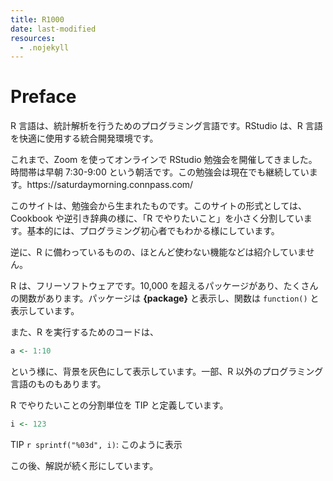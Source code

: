 ```yaml
---
title: R1000
date: last-modified
resources:
  - .nojekyll
---
```


# Preface {.unnumbered}

R 言語は、統計解析を行うためのプログラミング言語です。RStudio は、R 言語を快適に使用する統合開発環境です。

これまで、Zoom を使ってオンラインで RStudio 勉強会を開催してきました。時間帯は早朝 7:30-9:00 という朝活です。この勉強会は現在でも継続しています。https://saturdaymorning.connpass.com/

このサイトは、勉強会から生まれたものです。このサイトの形式としては、Cookbook や逆引き辞典の様に、「R でやりたいこと」を小さく分割しています。基本的には、プログラミング初心者でもわかる様にしています。

逆に、R に備わっているものの、ほとんど使わない機能などは紹介していません。

R は、フリーソフトウェアです。10,000 を超えるパッケージがあり、たくさんの関数があります。パッケージは **{package}** と表示し、関数は `function()` と表示しています。

また、R を実行するためのコードは、

```r
a <- 1:10
```

という様に、背景を灰色にして表示しています。一部、R 以外のプログラミング言語のものもあります。

R でやりたいことの分割単位を TIP と定義しています。

::: {.callout-tip title="Tip with Title"}
```r
i <- 123
```
TIP `r sprintf("%03d", i)`: このように表示
:::

この後、解説が続く形にしています。

